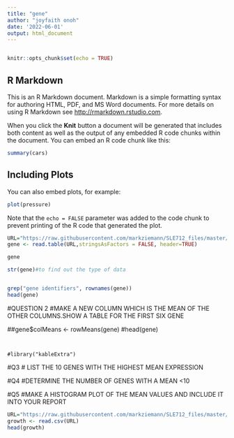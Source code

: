 ```yaml
---
title: "gene"
author: "joyfaith onoh"
date: '2022-06-01'
output: html_document
---
```

```r

```

```r
knitr::opts_chunk$set(echo = TRUE)
```

## R Markdown

This is an R Markdown document. Markdown is a simple formatting syntax for authoring HTML, PDF, and MS Word documents. For more details on using R Markdown see <http://rmarkdown.rstudio.com>.

When you click the **Knit** button a document will be generated that includes both content as well as the output of any embedded R code chunks within the document. You can embed an R code chunk like this:

```r
summary(cars)
```

## Including Plots

You can also embed plots, for example:

```r
plot(pressure)
```

Note that the `echo = FALSE` parameter was added to the code chunk to prevent printing of the R code that generated the plot.


```r
URL="https://raw.githubusercontent.com/markziemann/SLE712_files/master/assessment_task3/bioinfo_asst3_part1_files/gene_expression.tsv"
gene <- read.table(URL,stringsAsFactors = FALSE, header=TRUE)

gene
```

```r
str(gene)#to find out the type of data


grep("gene identifiers", rownames(gene))
head(gene)
```




#QUESTION 2
#MAKE A NEW COLUMN WHICH IS THE MEAN OF THE OTHER COLUMNS.SHOW A TABLE FOR THE FIRST SIX GENE


##gene$colMeans <- rowMeans(gene)
#head(gene)
```


#library("kableExtra")
```

#Q3
# LIST THE 10 GENES WITH THE HIGHEST MEAN EXPRESSION


#Q4
#DETERMINE THE NUMBER OF GENES WITH A MEAN <10



#Q5
#MAKE A HISTOGRAM PLOT OF THE MEAN VALUES AND INCLUDE IT INTO YOUR REPORT







```r
URL="https://raw.githubusercontent.com/markziemann/SLE712_files/master/assessment_task3/bioinfo_asst3_part1_files/growth_data.csv"
growth <- read.csv(URL)
head(growth)
```





